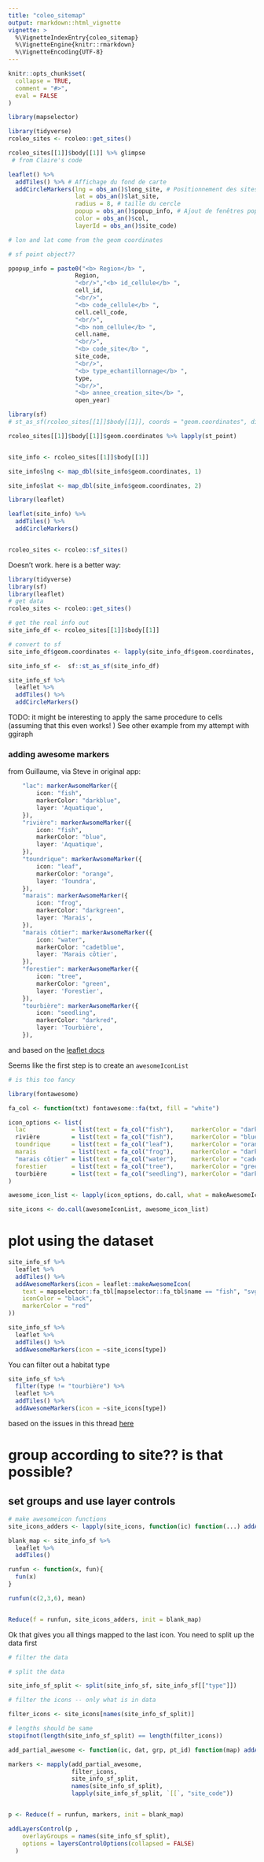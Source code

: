 ```yaml
---
title: "coleo_sitemap"
output: rmarkdown::html_vignette
vignette: >
  %\VignetteIndexEntry{coleo_sitemap}
  %\VignetteEngine{knitr::rmarkdown}
  %\VignetteEncoding{UTF-8}
---
```


```r
knitr::opts_chunk$set(
  collapse = TRUE,
  comment = "#>",
  eval = FALSE
)
```

```r
library(mapselector)

library(tidyverse)
rcoleo_sites <- rcoleo::get_sites()

rcoleo_sites[[1]]$body[[1]] %>% glimpse
 # from Claire's code

leaflet() %>%
  addTiles() %>% # Affichage du fond de carte
  addCircleMarkers(lng = obs_an()$long_site, # Positionnement des sites avec les coordonnées long/lat
                   lat = obs_an()$lat_site,
                   radius = 8, # taille du cercle
                   popup = obs_an()$popup_info, # Ajout de fenêtres pop-up
                   color = obs_an()$col,
                   layerId = obs_an()$site_code)

# lon and lat come from the geom coordinates

# sf point object??

ppopup_info = paste0("<b> Region</b> ",
                   Region,
                   "<br/>","<b> id_cellule</b> ",
                   cell_id,
                   "<br/>",
                   "<b> code_cellule</b> ",
                   cell.cell_code,
                   "<br/>",
                   "<b> nom_cellule</b> ",
                   cell.name,
                   "<br/>",
                   "<b> code_site</b> ",
                   site_code,
                   "<br/>",
                   "<b> type_echantillonnage</b> ",
                   type,
                   "<br/>",
                   "<b> annee_creation_site</b> ",
                   open_year)

library(sf)
# st_as_sf(rcoleo_sites[[1]]$body[[1]], coords = "geom.coordinates", dim = "XY")

rcoleo_sites[[1]]$body[[1]]$geom.coordinates %>% lapply(st_point)


site_info <- rcoleo_sites[[1]]$body[[1]]

site_info$lng <- map_dbl(site_info$geom.coordinates, 1)

site_info$lat <- map_dbl(site_info$geom.coordinates, 2)

library(leaflet)

leaflet(site_info) %>%
  addTiles() %>% 
  addCircleMarkers()


rcoleo_sites <- rcoleo::sf_sites()
``` 

Doesn't work. here is a better way: 


```r
library(tidyverse)
library(sf)
library(leaflet)
# get data
rcoleo_sites <- rcoleo::get_sites()

# get the real info out
site_info_df <- rcoleo_sites[[1]]$body[[1]]

# convert to sf
site_info_df$geom.coordinates <- lapply(site_info_df$geom.coordinates, sf::st_point)

site_info_sf <-  sf::st_as_sf(site_info_df)

site_info_sf %>% 
  leaflet %>% 
  addTiles() %>% 
  addCircleMarkers()

```


TODO: it might be interesting to apply the same procedure to cells (assuming that this even works! )
See other example from my attempt with ggiraph

### adding awesome markers

from Guillaume, via Steve in original app: 

```r
    "lac": markerAwsomeMarker({
        icon: "fish",
        markerColor: "darkblue",
        layer: 'Aquatique',
    }),
    "rivière": markerAwsomeMarker({
        icon: "fish",
        markerColor: "blue",
        layer: 'Aquatique',
    }),
    "toundrique": markerAwsomeMarker({
        icon: "leaf",
        markerColor: "orange",
        layer: 'Toundra',
    }),
    "marais": markerAwsomeMarker({
        icon: "frog",
        markerColor: "darkgreen",
        layer: 'Marais',
    }),
    "marais côtier": markerAwsomeMarker({
        icon: "water",
        markerColor: "cadetblue",
        layer: 'Marais côtier',
    }),
    "forestier": markerAwsomeMarker({
        icon: "tree",
        markerColor: "green",
        layer: 'Forestier',
    }),
    "tourbière": markerAwsomeMarker({
        icon: "seedling",
        markerColor: "darkred",
        layer: 'Tourbière',
    }),

```


and based on the [leaflet docs](https://rstudio.github.io/leaflet/markers.html)

Seems like the first step is to create an `awesomeIconList`

```r
# is this too fancy

library(fontawesome)

fa_col <- function(txt) fontawesome::fa(txt, fill = "white")

icon_options <- list(
  lac             = list(text = fa_col("fish"),     markerColor = "darkblue"),
  rivière         = list(text = fa_col("fish"),     markerColor = "blue"),
  toundrique      = list(text = fa_col("leaf"),     markerColor = "orange"),
  marais          = list(text = fa_col("frog"),     markerColor = "darkgreen"),
  "marais côtier" = list(text = fa_col("water"),    markerColor = "cadetblue"),
  forestier       = list(text = fa_col("tree"),     markerColor = "green"),
  tourbière       = list(text = fa_col("seedling"), markerColor = "darkred")
)

awesome_icon_list <- lapply(icon_options, do.call, what = makeAwesomeIcon)

site_icons <- do.call(awesomeIconList, awesome_icon_list)

```

# plot using the dataset

```r
site_info_sf %>% 
  leaflet %>% 
  addTiles() %>% 
  addAwesomeMarkers(icon = leaflet::makeAwesomeIcon(
    text = mapselector::fa_tbl[mapselector::fa_tbl$name == "fish", "svg"],
    iconColor = "black",
    markerColor = "red"
))
```

```r

site_info_sf %>%  
  leaflet %>% 
  addTiles() %>% 
  addAwesomeMarkers(icon = ~site_icons[type])
```

You can filter out a habitat type

```r
site_info_sf %>%  
  filter(type != "tourbière") %>% 
  leaflet %>% 
  addTiles() %>% 
  addAwesomeMarkers(icon = ~site_icons[type])
```


based on the issues in this thread [here](https://github.com/rstudio/leaflet/issues/691)

# group according to site?? is that possible? 




## set groups and use layer controls

```r

# make awesomeicon functions
site_icons_adders <- lapply(site_icons, function(ic) function(...) addAwesomeMarkers(..., icon = ic))

blank_map <- site_info_sf %>%  
  leaflet %>% 
  addTiles()

runfun <- function(x, fun){
  fun(x)
}

runfun(c(2,3,6), mean)


Reduce(f = runfun, site_icons_adders, init = blank_map)

```


Ok that gives you all things mapped to the last icon. You need to split up the data first

```r
# filter the data

# split the data

site_info_sf_split <- split(site_info_sf, site_info_sf[["type"]])

# filter the icons -- only what is in data

filter_icons <- site_icons[names(site_info_sf_split)]

# lengths should be same
stopifnot(length(site_info_sf_split) == length(filter_icons))

add_partial_awesome <- function(ic, dat, grp, pt_id) function(map) addAwesomeMarkers(map = map, icon = ic, data = dat, group = grp, layerId = pt_id, popup = pt_id, label = pt_id)

markers <- mapply(add_partial_awesome,
                  filter_icons, 
                  site_info_sf_split, 
                  names(site_info_sf_split),
                  lapply(site_info_sf_split, `[[`, "site_code"))


p <- Reduce(f = runfun, markers, init = blank_map)

addLayersControl(p ,
    overlayGroups = names(site_info_sf_split),
    options = layersControlOptions(collapsed = FALSE)
  )

```

